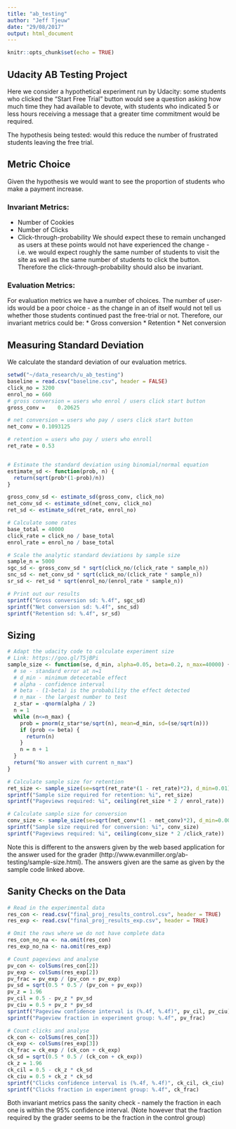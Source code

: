 ```yaml
---
title: "ab_testing"
author: "Jeff Tjeuw"
date: "29/08/2017"
output: html_document
---
```


```r
knitr::opts_chunk$set(echo = TRUE)
```
## Udacity AB Testing Project
Here we consider a hypothetical experiment run by Udacity: some students who clicked the "Start Free Trial" button would see a question asking how much time they had available to devote, with students who indicated 5 or less hours receiving a message that a greater time commitment would be required.

The hypothesis being tested: would this reduce the number of frustrated students leaving the free trial.

## Metric Choice
Given the hypothesis we would want to see the proportion of students who make a payment increase.

### Invariant Metrics:
* Number of Cookies
* Number of Clicks
* Click-through-probability
We should expect these to remain unchanged as users at these points would not have experienced the change - i.e. we would expect roughly the same number of students to visit the site as well as the same number of students to click the button. Therefore the click-through-probability should also be invariant.

### Evaluation Metrics:
For evaluation metrics we have a number of choices. The number of user-ids would be a poor choice - as the change in an of itself would not tell us whether those students continued past the free-trial or not. Therefore, our invariant metrics could be:
* Gross conversion
* Retention
* Net conversion

## Measuring Standard Deviation
We calculate the standard deviation of our evaluation metrics.

```r
setwd("~/data_research/u_ab_testing")
baseline = read.csv("baseline.csv", header = FALSE)
click_no = 3200
enrol_no = 660
# gross conversion = users who enrol / users click start button
gross_conv = 	0.20625

# net conversion = users who pay / users click start button
net_conv = 0.1093125

# retention = users who pay / users who enroll
ret_rate = 0.53


# Estimate the standard deviation using binomial/normal equation
estimate_sd <- function(prob, n) {
  return(sqrt(prob*(1-prob)/n))
}

gross_conv_sd <- estimate_sd(gross_conv, click_no)
net_conv_sd <- estimate_sd(net_conv, click_no)
ret_sd <- estimate_sd(ret_rate, enrol_no)

# Calculate some rates
base_total = 40000
click_rate = click_no / base_total
enrol_rate = enrol_no / base_total

# Scale the analytic standard deviations by sample size
sample_n = 5000
sgc_sd <- gross_conv_sd * sqrt(click_no/(click_rate * sample_n))
snc_sd <- net_conv_sd * sqrt(click_no/(click_rate * sample_n))
sr_sd <- ret_sd * sqrt(enrol_no/(enrol_rate * sample_n))

# Print out our results
sprintf("Gross conversion sd: %.4f", sgc_sd)
sprintf("Net conversion sd: %.4f", snc_sd)
sprintf("Retention sd: %.4f", sr_sd)
```

## Sizing

```r
# Adapt the udacity code to calculate experiment size
# Link: https://goo.gl/T5jBPi
sample_size <- function(se, d_min, alpha=0.05, beta=0.2, n_max=40000) {
  # se - standard error at n=1
  # d_min - minimum detecetable effect
  # alpha - confidence interval
  # beta - (1-beta) is the probability the effect detected
  # n_max - the largest number to test
  z_star = -qnorm(alpha / 2)
  n = 1
  while (n<=n_max) {
    prob = pnorm(z_star*se/sqrt(n), mean=d_min, sd=(se/sqrt(n)))
    if (prob <= beta) {
      return(n)
    }
    n = n + 1
  }
  return("No answer with current n_max")
}

# Calculate sample size for retention
ret_size <- sample_size(se=sqrt(ret_rate*(1 - ret_rate)*2), d_min=0.01)
sprintf("Sample size required for retention: %i", ret_size)
sprintf("Pageviews required: %i", ceiling(ret_size * 2 / enrol_rate))

# Calculate sample size for conversion
conv_size <- sample_size(se=sqrt(net_conv*(1 - net_conv)*2), d_min=0.0075)
sprintf("Sample size required for conversion: %i", conv_size)
sprintf("Pageviews required: %i", ceiling(conv_size * 2 /click_rate))
```
Note this is different to the answers given by the web based application for the answer used for the grader (http://www.evanmiller.org/ab-testing/sample-size.html).
The answers given are the same as given by the sample code linked above.

## Sanity Checks on the Data

```r
# Read in the experimental data
res_con <- read.csv("final_proj_results_control.csv", header = TRUE)
res_exp <- read.csv("final_proj_results_exp.csv", header = TRUE)

# Omit the rows where we do not have complete data
res_con_no_na <- na.omit(res_con)
res_exp_no_na <- na.omit(res_exp)

# Count pageviews and analyse
pv_con <- colSums(res_con[2])
pv_exp <- colSums(res_exp[2])
pv_frac = pv_exp / (pv_con + pv_exp)
pv_sd = sqrt(0.5 * 0.5 / (pv_con + pv_exp))
pv_z = 1.96
pv_cil = 0.5 - pv_z * pv_sd
pv_ciu = 0.5 + pv_z * pv_sd
sprintf("Pageview confidence interval is (%.4f, %.4f)", pv_cil, pv_ciu)
sprintf("Pageview fraction in experiment group: %.4f", pv_frac)

# Count clicks and analyse
ck_con <- colSums(res_con[3])
ck_exp <- colSums(res_exp[3])
ck_frac = ck_exp / (ck_con + ck_exp)
ck_sd = sqrt(0.5 * 0.5 / (ck_con + ck_exp))
ck_z = 1.96
ck_cil = 0.5 - ck_z * ck_sd
ck_ciu = 0.5 + ck_z * ck_sd
sprintf("Clicks confidence interval is (%.4f, %.4f)", ck_cil, ck_ciu)
sprintf("Clicks fraction in experiment group: %.4f", ck_frac)
```
Both invariant metrics pass the sanity check - namely the fraction in each one is within the 95% confidence interval.
(Note however that the fraction required by the grader seems to be the fraction in the control group)
